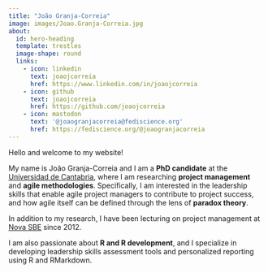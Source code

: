 ```yaml
---
title: "João Granja-Correia"
image: images/Joao.Granja-Correia.jpg
about:
  id: hero-heading
  template: trestles
  image-shape: round
  links:
    - icon: linkedin
      text: joaojcorreia
      href: https://www.linkedin.com/in/joaojcorreia
    - icon: github
      text: joaojcorreia
      href: https://github.com/joaojcorreia
    - icon: mastodon
      text: '@joaogranjacorreia@fediscience.org'
      href: https://fediscience.org/@joaogranjacorreia
---
```


::: {#hero-heading}
Hello and welcome to my website!

My name is João Granja-Correia and I am a **PhD candidate** at the [Universidad de Cantabria](web.unican.es), where I am researching **project management** and **agile methodologies**. Specifically, I am interested in the leadership skills that enable agile project managers to contribute to project success, and how agile itself can be defined through the lens of **paradox theory**.

In addition to my research, I have been lecturing on project management at [Nova SBE](www.novasbe.unl.pt) since 2012.

I am also passionate about **R and R development**, and I specialize in developing leadership skills assessment tools and personalized reporting using R and RMarkdown.
:::
